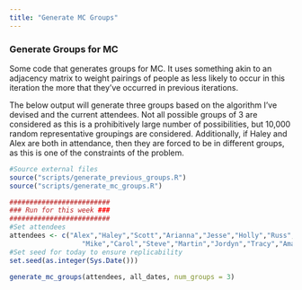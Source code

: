 ```yaml
---
title: "Generate MC Groups"
---
```


### Generate Groups for MC

Some code that generates groups for MC. It uses something akin to an adjacency matrix to weight pairings of people
as less likely to occur in this iteration the more that they've occurred in previous iterations.

The below output will generate three groups based on the algorithm I've devised and the current attendees. Not all possible
groups of 3 are considered as this is a prohibitively large number of possibilities, but 10,000 random representative groupings
are considered. Additionally, if Haley and Alex are both in attendance, then they are forced to be in different groups, as
this is one of the constraints of the problem.

```r
#Source external files
source("scripts/generate_previous_groups.R")
source("scripts/generate_mc_groups.R")

```

```r
#########################
### Run for this week ###
#########################
#Set attendees
attendees <- c("Alex","Haley","Scott","Arianna","Jesse","Holly","Russ","Lauren","Sam","Bronson",
                  "Mike","Carol","Steve","Martin","Jordyn","Tracy","Amanda","Tara","Kelsey","Amy","Matt")
#Set seed for today to ensure replicability
set.seed(as.integer(Sys.Date()))

generate_mc_groups(attendees, all_dates, num_groups = 3)

```
